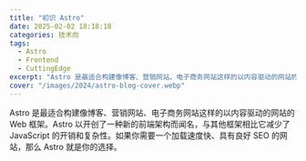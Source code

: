 ```yaml
---
title: "初识 Astro"
date: 2025-02-02 18:18:18
categories: 技术向
tags:
  - Astro
  - Frontend
  - CuttingEdge
excerpt: "Astro 是最适合构建像博客、营销网站、电子商务网站这样的以内容驱动的网站的 Web 框架。Astro 以开创了一种新的前端架构而闻名，与其他框架相比它减少了 JavaScript 的开销和复杂性。如果你需要一个加载速度快、具有良好 SEO 的网站，那么 Astro 就是你的选择。"
cover: "/images/2024/astro-blog-cover.webp"
---
```


Astro 是最适合构建像博客、营销网站、电子商务网站这样的以内容驱动的网站的 Web 框架。Astro 以开创了一种新的前端架构而闻名，与其他框架相比它减少了 JavaScript 的开销和复杂性。如果你需要一个加载速度快、具有良好 SEO 的网站，那么 Astro 就是你的选择。
